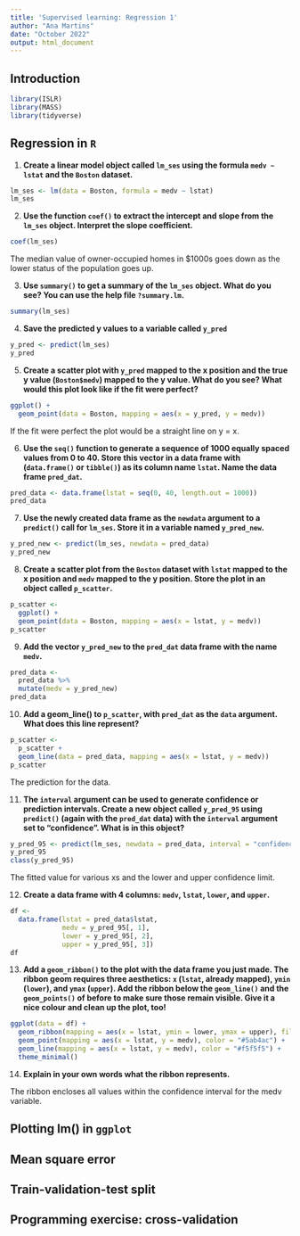 ```yaml
---
title: 'Supervised learning: Regression 1'
author: "Ana Martins"
date: "October 2022"
output: html_document
---
```


## Introduction

```r
library(ISLR)
library(MASS)
library(tidyverse)
```

## Regression in `R`

1. **Create a linear model object called `lm_ses` using the formula `medv ~ lstat` and the `Boston` dataset.**

```r
lm_ses <- lm(data = Boston, formula = medv ~ lstat)
lm_ses
```

2. **Use the function `coef()` to extract the intercept and slope from the `lm_ses` object. Interpret the slope coefficient.**

```r
coef(lm_ses)
```

The median value of owner-occupied homes in $1000s goes down as the lower status of the population goes up.

3. **Use `summary()` to get a summary of the `lm_ses` object. What do you see? You can use the help file `?summary.lm`.**

```r
summary(lm_ses)
```

4. **Save the predicted y values to a variable called `y_pred`**

```r
y_pred <- predict(lm_ses)
y_pred
```

5. **Create a scatter plot with `y_pred` mapped to the x position and the true y value (`Boston$medv`) mapped to the y value. What do you see? What would this plot look like if the fit were perfect?**

```r
ggplot() +
  geom_point(data = Boston, mapping = aes(x = y_pred, y = medv))
```

If the fit were perfect the plot would be a straight line on y = x.

6. **Use the `seq()` function to generate a sequence of 1000 equally spaced values from 0 to 40. Store this vector in a data frame with (`data.frame()` or `tibble()`) as its column name `lstat`. Name the data frame `pred_dat`.**

```r
pred_data <- data.frame(lstat = seq(0, 40, length.out = 1000))
pred_data
```

7. **Use the newly created data frame as the `newdata` argument to a `predict()` call for `lm_ses`. Store it in a variable named `y_pred_new`.**

```r
y_pred_new <- predict(lm_ses, newdata = pred_data)
y_pred_new
```

8. **Create a scatter plot from the `Boston` dataset with `lstat` mapped to the x position and `medv` mapped to the y position. Store the plot in an object called `p_scatter`.**

```r
p_scatter <-
  ggplot() +
  geom_point(data = Boston, mapping = aes(x = lstat, y = medv))
p_scatter
```

9. **Add the vector `y_pred_new` to the `pred_dat` data frame with the name `medv`.**

```r
pred_data <-
  pred_data %>% 
  mutate(medv = y_pred_new)
pred_data
```

10. **Add a geom_line() to `p_scatter`, with `pred_dat` as the `data` argument. What does this line represent?**

```r
p_scatter <-
  p_scatter +
  geom_line(data = pred_data, mapping = aes(x = lstat, y = medv))
p_scatter
```

The prediction for the data.

11. **The `interval` argument can be used to generate confidence or prediction intervals. Create a new object called `y_pred_95` using `predict()` (again with the `pred_dat` data) with the `interval` argument set to “confidence”. What is in this object?**

```r
y_pred_95 <- predict(lm_ses, newdata = pred_data, interval = "confidence")
y_pred_95
class(y_pred_95)
```

The fitted value for various xs and the lower and upper confidence limit.

12. **Create a data frame with 4 columns: `medv`, `lstat`, `lower`, and `upper`.**

```r
df <-
  data.frame(lstat = pred_data$lstat,
             medv = y_pred_95[, 1],
             lower = y_pred_95[, 2],
             upper = y_pred_95[, 3])
df
```

13. **Add a `geom_ribbon()` to the plot with the data frame you just made. The ribbon geom requires three aesthetics: `x` (`lstat`, already mapped), `ymin` (`lower`), and `ymax` (`upper`). Add the ribbon below the `geom_line()` and the `geom_points()` of before to make sure those remain visible. Give it a nice colour and clean up the plot, too!**

```r
ggplot(data = df) +
  geom_ribbon(mapping = aes(x = lstat, ymin = lower, ymax = upper), fill = "#d8b365") +
  geom_point(mapping = aes(x = lstat, y = medv), color = "#5ab4ac") +
  geom_line(mapping = aes(x = lstat, y = medv), color = "#f5f5f5") +
  theme_minimal()
```

14. **Explain in your own words what the ribbon represents.**

The ribbon encloses all values within the confidence interval for the medv variable.

## Plotting lm() in `ggplot`

## Mean square error

## Train-validation-test split

## Programming exercise: cross-validation